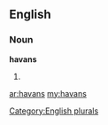 ==English==

===Noun===
'''havans'''

# {{plural of|[[havan]]}}

[[Category:English plurals]]

[[ar:havans]]
[[my:havans]]